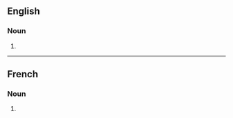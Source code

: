 ==English==

===Noun===
{{head|en|noun form}}

# {{plural of|en|accouchement}}

----

==French==

===Noun===
{{head|fr|noun form|g=m}}

# {{plural of|fr|accouchement}}
